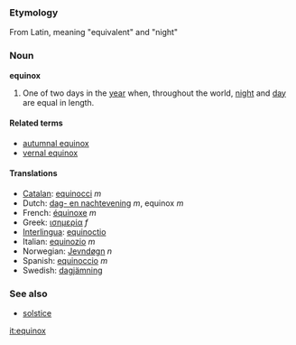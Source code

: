 === Etymology ===
From Latin, meaning "equivalent" and "night"

=== Noun ===
'''equinox'''

#One of two days in the [[year]] when, throughout the world, [[night]] and [[day]] are equal in length.

====Related terms====
*[[autumnal equinox]]
*[[vernal equinox]]

==== Translations ====
*[[Catalan]]: [[equinocci]] ''m''
*Dutch: [[dag- en nachtevening]] ''m'', equinox ''m''
*French: [[équinoxe]] ''m''
*Greek: [[ισημερία]] ''f''
*[[Interlingua]]: [[equinoctio]]
*Italian: [[equinozio]] ''m''
*Norwegian: [[Jevndøgn]] ''n''
*Spanish: [[equinoccio]] ''m''
*Swedish: [[dagjämning]]

===See also===
*[[solstice]]

[[it:equinox]]